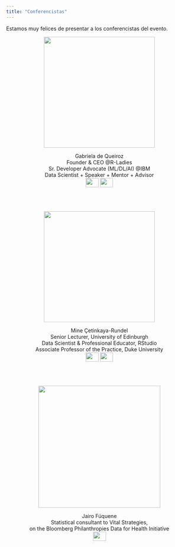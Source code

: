 ```yaml
---
title: "Conferencistas"
---
```


Estamos muy felices de presentar a los conferencistas del evento.

<center>
<img src="imagenes/gabriela.png" width="300" height="300" alt="">

Gabriela de Queiroz  
Founder & CEO  @R-Ladies  
Sr. Developer Advocate (ML/DL/AI) @IBM  
Data Scientist + Speaker + Mentor + Advisor  
<a href="https://twitter.com/gdequeiroz"><img border="0" src="imagenes/twitter.png" width="35" height="25"></a> <a href="https://k-roz.com/"><img border="0" src="imagenes/homepage.png" width="35" height="25"></a>
</center>

<br>
<br>

<center>
<img src="imagenes/mine.png" width="300" height="300" alt="">

Mine Çetinkaya-Rundel  
Senior Lecturer, University of Edinburgh  
Data Scientist & Professional Educator, RStudio  
Associate Professor of the Practice, Duke University  
<a href="https://twitter.com/minebocek"><img border="0" src="imagenes/twitter.png" width="35" height="25"></a> <a href="https://www2.stat.duke.edu/~mc301/"><img border="0" src="imagenes/homepage.png" width="35" height="25"></a>
</center>

<br>
<br>

<center>
<img src="imagenes/jairo2.png" width="330" height="330" alt="">

Jairo Fúquene  
Statistical consultant to Vital Strategies,  
on the Bloomberg Philanthropies Data for Health Initiative  
<a href="https://www.jairofuquene.com/"><img border="0" src="imagenes/homepage.png" width="35" height="25"></a>
</center>
